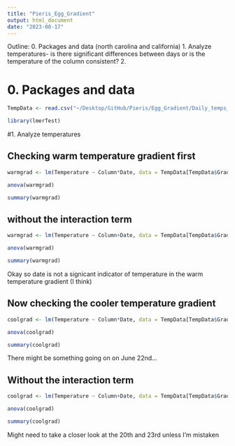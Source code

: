 ```yaml
---
title: "Pieris_Egg_Gradient"
output: html_document
date: "2023-08-17"
---
```

 
 Outline:
 0. Packages and data (north carolina and california)
 1. Analyze temperatures- is there significant differences between days or is the temperature of the column consistent?
 2. 
 
 
 
# 0. Packages and data
```r
TempData <- read.csv("~/Desktop/GitHub/Pieris/Egg_Gradient/Daily_temps_cleaned.csv", header = TRUE)
```
 
```r
library(lmerTest)
```

#1. Analyze temperatures 

## Checking warm temperature gradient first
```r
warmgrad <- lm(Temperature ~ Column*Date, data = TempData[TempData$Gradient_type == "warm", ])

anova(warmgrad)

summary(warmgrad)
```

## without the interaction term

```r
warmgrad <- lm(Temperature ~ Column+Date, data = TempData[TempData$Gradient_type == "warm", ])

anova(warmgrad)

summary(warmgrad)
```

Okay so date is not a signicant indicator of temperature in the warm temperature gradient (I think)

## Now checking the cooler temperature gradient

```r
coolgrad <- lm(Temperature ~ Column*Date, data = TempData[TempData$Gradient_type == "cool", ])

anova(coolgrad)

summary(coolgrad)
```

There might be something going on on June 22nd... 

## Without the interaction term

```r
coolgrad <- lm(Temperature ~ Column+Date, data = TempData[TempData$Gradient_type == "cool", ])

anova(coolgrad)

summary(coolgrad)
```

Might need to take a closer look at the 20th and 23rd unless I'm mistaken










